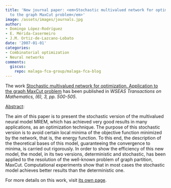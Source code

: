 ```yaml
---
title: 'New journal paper: <em>Stochastic multivalued network for optimization. Application
  to the graph MaxCut problem</em>'
image: /assets/images/journals.jpg
author:
- Domingo López-Rodríguez
- E. Mérida-Casermeiro
- J.M. Ortiz-de-Lazcano-Lobato
date: '2007-01-01'
categories:
- Combinatorial optimization
- Neural networks
comments:
  giscus:
    repo: malaga-fca-group/malaga-fca-blog
---
```


The work <u>Stochastic multivalued network for optimization. Application to the graph MaxCut problem</u> has been published in <em>WSEAS Transactions on Mathematics, (6), 3, <em>pp. 500-505</em></em>.

<u>Abstract</u>:



The aim of this paper is to present the stochastic version of the multivalued neural model MREM, which has achieved very good results in many applications, as an optimization technique. The purpose of this stochastic version is to avoid certain local minima of the objective function minimized by the network, that is, the energy function. To this end, the description of the theoretical bases of this model, guaranteeing the convergence to minima, is carried out rigorously. In order to show the efficiency of this new model, the model, in its two versions, deterministic and stochastic, has been applied to the resolution of the well-known problem of graph partition, MaxCut. Computational experiments show that in most cases the stochastic model achieves better results than the deterministic one.




For more details on this work, visit <a href='/publications/journals/2007-wseastm'>its own page</a>.
